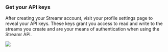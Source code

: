 




### Get your API keys

After creating your Streamr account, visit your <Link to={links.userpages.profile}>profile settings page</Link> to reveal your API keys. These keys grant you access to read and write to the streams you create and are your means of authentication when using the <Link to={links.newdocs.api}>Streamr API</Link>.

<Link to={`${links.userpages.profile}#api-keys`}>
  <div className={docsStyles.centered}>
    <img src={ApiCredentials} />
  </div>
</Link>
